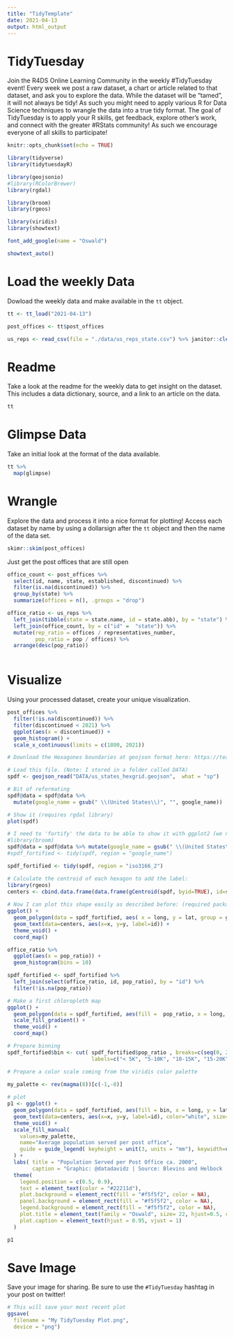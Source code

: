 ```yaml
---
title: "TidyTemplate"
date: 2021-04-13
output: html_output
---
```


# TidyTuesday

Join the R4DS Online Learning Community in the weekly #TidyTuesday event!
Every week we post a raw dataset, a chart or article related to that dataset, and ask you to explore the data.
While the dataset will be “tamed”, it will not always be tidy! As such you might need to apply various R for Data Science techniques to wrangle the data into a true tidy format.
The goal of TidyTuesday is to apply your R skills, get feedback, explore other’s work, and connect with the greater #RStats community!
As such we encourage everyone of all skills to participate!

```r

knitr::opts_chunk$set(echo = TRUE)

library(tidyverse)
library(tidytuesdayR)

library(geojsonio)
#library(RColorBrewer)
library(rgdal)

library(broom)
library(rgeos)

library(viridis)
library(showtext)

font_add_google(name = "Oswald")

showtext_auto()
```

# Load the weekly Data

Dowload the weekly data and make available in the `tt` object.

```r

tt <- tt_load("2021-04-13")

post_offices <- tt$post_offices

us_reps <- read_csv(file = "./data/us_reps_state.csv") %>% janitor::clean_names()
```


# Readme

Take a look at the readme for the weekly data to get insight on the dataset.
This includes a data dictionary, source, and a link to an article on the data.

```r

tt

```


# Glimpse Data

Take an initial look at the format of the data available.

```r

tt %>% 
  map(glimpse)

```

# Wrangle

Explore the data and process it into a nice format for plotting! Access each dataset by name by using a dollarsign after the `tt` object and then the name of the data set.

```r
skimr::skim(post_offices)
```


Just get the post offices that are still open
```r
office_count <- post_offices %>%
  select(id, name, state, established, discontinued) %>%
  filter(is.na(discontinued)) %>%
  group_by(state) %>%
  summarize(offices = n(), .groups = "drop")

office_ratio <- us_reps %>%
  left_join(tibble(state = state.name, id = state.abb), by = "state") %>%
  left_join(office_count, by = c("id" =  "state")) %>%
  mutate(rep_ratio = offices / representatives_number,
         pop_ratio = pop / offices) %>%
  arrange(desc(pop_ratio))
  

```


# Visualize

Using your processed dataset, create your unique visualization.

```r
post_offices %>%
  filter(!is.na(discontinued)) %>%
  filter(discontinued < 2021) %>%
  ggplot(aes(x = discontinued)) +
  geom_histogram() +
  scale_x_continuous(limits = c(1800, 2021))
```


```r
# Download the Hexagones boundaries at geojson format here: https://team.carto.com/u/andrew/tables/andrew.us_states_hexgrid/public/map.

# Load this file. (Note: I stored in a folder called DATA)
spdf <- geojson_read("DATA/us_states_hexgrid.geojson",  what = "sp")

# Bit of reformating
spdf@data = spdf@data %>%
  mutate(google_name = gsub(" \\(United States\\)", "", google_name))

# Show it (requires rgdal library)
plot(spdf)
```

```r
# I need to 'fortify' the data to be able to show it with ggplot2 (we need a data frame format)
#library(broom)
spdf@data = spdf@data %>% mutate(google_name = gsub(" \\(United States\\)", "", google_name))
#spdf_fortified <- tidy(spdf, region = "google_name")

spdf_fortified <- tidy(spdf, region = "iso3166_2")

# Calculate the centroid of each hexagon to add the label:
library(rgeos)
centers <- cbind.data.frame(data.frame(gCentroid(spdf, byid=TRUE), id=spdf@data$iso3166_2))
 
# Now I can plot this shape easily as described before: (required package mapproj installed)
ggplot() +
  geom_polygon(data = spdf_fortified, aes( x = long, y = lat, group = group), fill="skyblue", color="white") +
  geom_text(data=centers, aes(x=x, y=y, label=id)) +
  theme_void() +
  coord_map()
```

```r
office_ratio %>%
  ggplot(aes(x = pop_ratio)) +
  geom_histogram(bins = 10)
```

```r
spdf_fortified <- spdf_fortified %>%
  left_join(select(office_ratio, id, pop_ratio), by = "id") %>%
  filter(!is.na(pop_ratio))

# Make a first chloropleth map
ggplot() +
  geom_polygon(data = spdf_fortified, aes(fill =  pop_ratio, x = long, y = lat, group = group)) +
  scale_fill_gradient() +
  theme_void() +
  coord_map()
```

```r
# Prepare binning
spdf_fortified$bin <- cut( spdf_fortified$pop_ratio , breaks=c(seq(0, 20000, 5000), Inf), 
                           labels=c("< 5K", "5-10K", "10-15K", "15-20K", "20K+") , include.lowest = TRUE )
```


```r
# Prepare a color scale coming from the viridis color palette

my_palette <- rev(magma(8))[c(-1,-8)]
 
# plot
p1 <- ggplot() +
  geom_polygon(data = spdf_fortified, aes(fill = bin, x = long, y = lat, group = group) , size=0, alpha=0.9) +
  geom_text(data=centers, aes(x=x, y=y, label=id), color="white", size=3, alpha=0.6) +
  theme_void() +
  scale_fill_manual( 
    values=my_palette, 
    name="Average population served per post office", 
    guide = guide_legend( keyheight = unit(3, units = "mm"), keywidth=unit(12, units = "mm"), label.position = "bottom", title.position = 'top', nrow=1) 
  ) +
  labs( title = "Population Served per Post Office ca. 2000",
        caption = "Graphic: @datadavidz | Source: Blevins and Helbock | #TidyTuesday") +
  theme(
    legend.position = c(0.5, 0.9),
    text = element_text(color = "#22211d"),
    plot.background = element_rect(fill = "#f5f5f2", color = NA), 
    panel.background = element_rect(fill = "#f5f5f2", color = NA), 
    legend.background = element_rect(fill = "#f5f5f2", color = NA),
    plot.title = element_text(family = "Oswald", size= 22, hjust=0.5, color = "#4e4d47", margin = margin(b = -0.1, t = 0.4, l = 2, unit = "cm")),
    plot.caption = element_text(hjust = 0.95, vjust = 1)
  )

p1
```


# Save Image

Save your image for sharing. Be sure to use the `#TidyTuesday` hashtag in your post on twitter! 

```r

# This will save your most recent plot
ggsave(
  filename = "My TidyTuesday Plot.png",
  device = "png")

```
